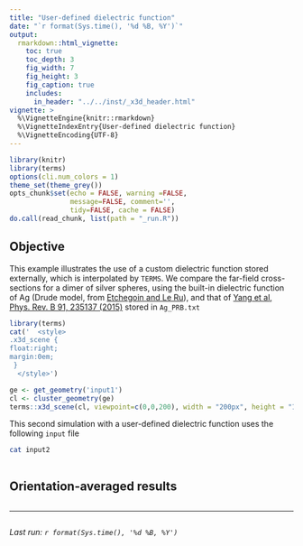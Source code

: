 ```yaml
---
title: "User-defined dielectric function"
date: "`r format(Sys.time(), '%d %B, %Y')`"
output:
  rmarkdown::html_vignette:
    toc: true
    toc_depth: 3
    fig_width: 7
    fig_height: 3
    fig_caption: true
    includes:
      in_header: "../../inst/_x3d_header.html"
vignette: >
  %\VignetteEngine{knitr::rmarkdown}
  %\VignetteIndexEntry{User-defined dielectric function}
  %\VignetteEncoding{UTF-8}
---
```


```r
library(knitr)
library(terms)
options(cli.num_colors = 1)
theme_set(theme_grey())
opts_chunk$set(echo = FALSE, warning =FALSE,
               message=FALSE, comment='', 
               tidy=FALSE, cache = FALSE)
do.call(read_chunk, list(path = "_run.R"))
```

## Objective

This example illustrates the use of a custom dielectric function stored externally, which is interpolated by `TERMS`. We compare the far-field cross-sections for a dimer of silver spheres, using the built-in dielectric function of Ag (Drude model, from [Etchegoin and Le Ru](https://doi.org/10.1016/B978-0-444-52779-0.X0001-3)), and that of [Yang et al, Phys. Rev. B 91, 235137 (2015)](https://doi.org/10.1103/PhysRevB.91.235137) stored in `Ag_PRB.txt`


```r
library(terms)
cat('  <style>
.x3d_scene {
float:right;
margin:0em;
 }
  </style>')

ge <- get_geometry('input1')
cl <- cluster_geometry(ge)
terms::x3d_scene(cl, viewpoint=c(0,0,200), width = "200px", height = "150px") 
```

This second simulation with a user-defined dielectric function uses the following `input` file

```bash
cat input2
```

```r
```

## Orientation-averaged results

```r
```


-----

```r
```
_Last run: `r format(Sys.time(), '%d %B, %Y')`_
